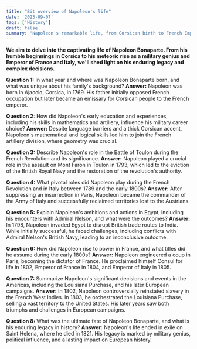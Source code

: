```yaml
---
title: "Bit overview of Napoleon's life"
date: '2023-09-07'
tags: ['History']
draft: false
summary: "Napoleon's remarkable life, from Corsican birth to French Emperor, marked by military genius and ambition."
---
```


**We aim to delve into the captivating life of Napoleon Bonaparte. From his humble beginnings in Corsica to his meteoric rise as a military genius and Emperor of France and Italy, we'll shed light on his enduring legacy and complex decisions.**

**Question 1:** In what year and where was Napoleon Bonaparte born, and what was unique about his family's background?
**Answer:** Napoleon was born in Ajaccio, Corsica, in 1769. His father initially opposed French occupation but later became an emissary for Corsican people to the French emperor.

**Question 2:** How did Napoleon's early education and experiences, including his skills in mathematics and artillery, influence his military career choice?
**Answer:** Despite language barriers and a thick Corsican accent, Napoleon's mathematical and logical skills led him to join the French artillery division, where geometry was crucial.

**Question 3:** Describe Napoleon's role in the Battle of Toulon during the French Revolution and its significance.
**Answer:** Napoleon played a crucial role in the assault on Mont Faron in Toulon in 1793, which led to the eviction of the British Royal Navy and the restoration of the revolution's authority.

**Question 4:** What pivotal roles did Napoleon play during the French Revolution and in Italy between 1789 and the early 1800s?
**Answer:** After suppressing an insurrection in Paris, Napoleon became the commander of the Army of Italy and successfully reclaimed territories lost to the Austrians.

**Question 5:** Explain Napoleon's ambitions and actions in Egypt, including his encounters with Admiral Nelson, and what were the outcomes?
**Answer:** In 1798, Napoleon invaded Egypt to disrupt British trade routes to India. While initially successful, he faced challenges, including conflicts with Admiral Nelson's British Navy, leading to an inconclusive outcome.

**Question 6:** How did Napoleon rise to power in France, and what titles did he assume during the early 1800s?
**Answer:** Napoleon engineered a coup in Paris, becoming the dictator of France. He proclaimed himself Consul for life in 1802, Emperor of France in 1804, and Emperor of Italy in 1805.

**Question 7:** Summarize Napoleon's significant decisions and events in the Americas, including the Louisiana Purchase, and his later European campaigns.
**Answer:** In 1802, Napoleon controversially reinstated slavery in the French West Indies. In 1803, he orchestrated the Louisiana Purchase, selling a vast territory to the United States. His later years saw both triumphs and challenges in European campaigns.

**Question 8:** What was the ultimate fate of Napoleon Bonaparte, and what is his enduring legacy in history?
**Answer:** Napoleon's life ended in exile on Saint Helena, where he died in 1821. His legacy is marked by military genius, political influence, and a lasting impact on European history.